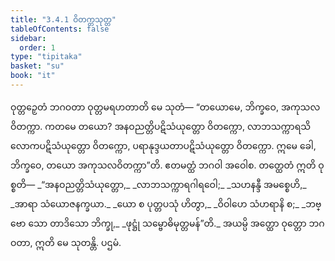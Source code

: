 ```yaml
---
title: "3.4.1 ဝိတက္ကသုတ္တ"
tableOfContents: false
sidebar:
  order: 1
type: "tipitaka"
basket: "su"
book: "it"
---
```



<DynamicBreadcrumb />

<Division number="80" book="it" e="ch" v="18" p="244">

<Paragraph number="535" book="it">
ဝုတ္တဉှေတံ ဘဂဝတာ ဝုတ္တမရဟတာတိ မေ သုတံ—
</Paragraph>

<Paragraph number="536" book="it">
“တယောမေ, ဘိက္ခဝေ, အကုသလဝိတက္ကာ. ကတမေ တယော? အနဝညတ္တိပဋိသံယုတ္တော ဝိတက္ကော, လာဘသက္ကာရသိလောကပဋိသံယုတ္တော ဝိတက္ကော, ပရာနုဒ္ဒယတာပဋိသံယုတ္တော ဝိတက္ကော. ဣမေ ခေါ, ဘိက္ခဝေ, တယော အကုသလဝိတက္ကာ”တိ. ဧတမတ္ထံ ဘဂဝါ အဝေါစ. တတ္ထေတံ ဣတိ ဝုစ္စတိ—
</Paragraph>

<Paragraph number="537" type="verses" book="it">
_“အနဝညတ္တိသံယုတ္တော,_  
_လာဘသက္ကာရဂါရဝေါ;_  
_သဟနန္ဒီ အမစ္စေဟိ,_  
_အာရာ သံယောဇနက္ခယာ._  

</Paragraph>

<Paragraph number="538" type="verses" book="it">
_ယော စ ပုတ္တပသုံ ဟိတွာ,_  
_ဝိဝါဟေ သံဟရာနိ စ;_  
_ဘဗ္ဗော သော တာဒိသော ဘိက္ခု,_  
_ဖုဋ္ဌုံ သမ္ဗောဓိမုတ္တမန်”တိ._  

</Paragraph>

<Paragraph number="539" book="it">
အယမ္ပိ အတ္ထော ဝုတ္တော ဘဂဝတာ, ဣတိ မေ သုတန္တိ.

</Paragraph>
</Division>

<Paragraph number="540" type="center" book="it">
ပဌမံ.
</Paragraph>